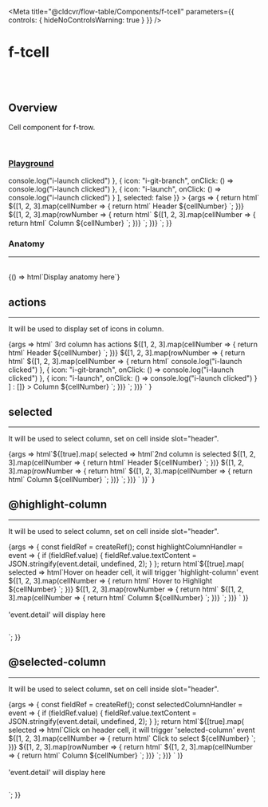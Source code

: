 
<Meta
	title="@cldcvr/flow-table/Components/f-tcell"
	parameters={{
		controls: { hideNoControlsWarning: true }
	}}
/>

# f-tcell

<br />
<br />

## Overview

<f-divider></f-divider>

Cell component for f-trow.

<br />

### [Playground](/story/components-f-tcell--playground)

<Canvas>
	<Story
		name="Playground"
		argTypes={{
			actions: {
				control: "object"
			},
			selected: {
				control: { type: "boolean" }
			}
		}}
		args={{
			actions: [
				{ icon: "i-copy", onClick: () => console.log("i-launch clicked") },
				{ icon: "i-git-branch", onClick: () => console.log("i-launch clicked") },
				{ icon: "i-launch", onClick: () => console.log("i-launch clicked") }
			],
			selected: false
		}}
	>
		{args => {
			return html`
				<f-table>
					<f-trow slot="header">
						${[1, 2, 3].map(cellNumber => {
							return html`<f-tcell> Header ${cellNumber} </f-tcell>`;
						})}
					</f-trow>
					${[1, 2, 3].map(rowNumber => {
						return html`<f-trow>
							${[1, 2, 3].map(cellNumber => {
								return html`<f-tcell .actions=${args.actions}>
									<f-text> Column ${cellNumber} </f-text>
								</f-tcell>`;
							})}
						</f-trow>`;
					})}
				</f-table>
			`;
		}}
	</Story>
</Canvas>

<br />

### Anatomy

<hr />

<br />

<Story name="Anatomy">
	{() => html`<f-div align="middle-center" padding="large">Display anatomy here</f-div>`}
</Story>

<br />

## actions

<hr />

It will be used to display set of icons in column.

<Canvas>
	<Story name="actions">
		{args =>
			html`<f-div direction="column" state="subtle" padding="small" gap="large">
				<f-text>3rd column has actions</f-text>
				<f-table>
					<f-trow slot="header">
						${[1, 2, 3].map(cellNumber => {
							return html`<f-tcell> Header ${cellNumber} </f-tcell>`;
						})}
					</f-trow>
					${[1, 2, 3].map(rowNumber => {
						return html`<f-trow>
							${[1, 2, 3].map(cellNumber => {
								return html`<f-tcell
									.actions=${cellNumber === 3
										? [
												{ icon: "i-copy", onClick: () => console.log("i-launch clicked") },
												{ icon: "i-git-branch", onClick: () => console.log("i-launch clicked") },
												{ icon: "i-launch", onClick: () => console.log("i-launch clicked") }
										  ]
										: []}
								>
									<f-text> Column ${cellNumber} </f-text>
								</f-tcell>`;
							})}
						</f-trow>`;
					})}
				</f-table>
			</f-div>`
		}
	</Story>
</Canvas>

<br />

## selected

<hr />

It will be used to select column, set on cell inside slot="header".

<Canvas>
	<Story name="selected">
		{args =>
			html`<f-div direction="column" state="subtle" padding="small" gap="large"
				>${[true].map(
					selected => html`<f-text>2nd column is selected</f-text
						><f-table>
							<f-trow slot="header">
								${[1, 2, 3].map(cellNumber => {
									return html`<f-tcell .selected=${cellNumber === 2}>
										Header ${cellNumber}
									</f-tcell>`;
								})}
							</f-trow>
							${[1, 2, 3].map(rowNumber => {
								return html`<f-trow>
									${[1, 2, 3].map(cellNumber => {
										return html`<f-tcell .selected=${cellNumber === 2}>
											<f-text> Column ${cellNumber} </f-text>
										</f-tcell>`;
									})}
								</f-trow>`;
							})}
						</f-table>`
				)}</f-div
			>`
		}
	</Story>
</Canvas>

<br />

## @highlight-column

<hr />

It will be used to select column, set on cell inside slot="header".

<Canvas>
	<Story name="@highlight-column">
		{args => {
			const fieldRef = createRef();
			const highlightColumnHandler = event => {
				if (fieldRef.value) {
					fieldRef.value.textContent = JSON.stringify(event.detail, undefined, 2);
				}
			};
			return html`<f-div direction="column" state="subtle" padding="small" gap="large"
					>${[true].map(
						selected => html`<f-text
								>Hover on header cell, it will trigger 'highlight-column' event
							</f-text>
							<f-table>
								<f-trow slot="header">
									${[1, 2, 3].map(cellNumber => {
										return html`<f-tcell
											@highlight-column=${highlightColumnHandler}
											.selected=${cellNumber === 2}
										>
											Hover to Highlight ${cellNumber}
										</f-tcell>`;
									})}
								</f-trow>
								${[1, 2, 3].map(rowNumber => {
									return html`<f-trow>
										${[1, 2, 3].map(cellNumber => {
											return html`<f-tcell .selected=${cellNumber === 2}>
												<f-text> Column ${cellNumber} </f-text>
											</f-tcell>`;
										})}
									</f-trow>`;
								})}
							</f-table> `
					)}
				</f-div>
				<br />
				<f-divider></f-divider>
				<br />
				<f-text state="secondary">'event.detail' will display here</f-text>
				<pre ${ref(fieldRef)}></pre>`;
		}}
	</Story>
</Canvas>

<br />

## @selected-column

<hr />

It will be used to select column, set on cell inside slot="header".

<Canvas>
	<Story name="@selected-column">
		{args => {
			const fieldRef = createRef();
			const selectedColumnHandler = event => {
				if (fieldRef.value) {
					fieldRef.value.textContent = JSON.stringify(event.detail, undefined, 2);
				}
			};
			return html`<f-div direction="column" state="subtle" padding="small" gap="large"
					>${[true].map(
						selected => html`<f-text
								>Click on header cell, it will trigger 'selected-column' event
							</f-text>
							<f-table>
								<f-trow slot="header">
									${[1, 2, 3].map(cellNumber => {
										return html`<f-tcell
											@selected-column=${selectedColumnHandler}
											.selected=${cellNumber === 2}
										>
											Click to select ${cellNumber}
										</f-tcell>`;
									})}
								</f-trow>
								${[1, 2, 3].map(rowNumber => {
									return html`<f-trow>
										${[1, 2, 3].map(cellNumber => {
											return html`<f-tcell .selected=${cellNumber === 2}>
												<f-text> Column ${cellNumber} </f-text>
											</f-tcell>`;
										})}
									</f-trow>`;
								})}
							</f-table> `
					)}
				</f-div>
				<br />
				<f-divider></f-divider>
				<br />
				<f-text state="secondary">'event.detail' will display here</f-text>
				<pre ${ref(fieldRef)}></pre>`;
		}}
	</Story>
</Canvas>
